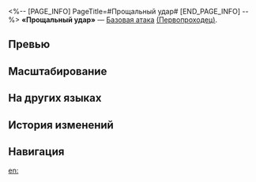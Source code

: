 <%-- [PAGE_INFO]
PageTitle=#Прощальный удар#
[END_PAGE_INFO] --%>
{{Навык Инфобокс
|Название         = Прощальный удар
|Изображение      = Навык Прощальный удар.png
|Персонаж         = Первопроходец (Разрушение)
|Тип              = Базовая атака
|Тэг              = Одиночная атака
|УронСтойк        = 10
|ЭнергияГен       = 20
|Энергия          = 
|Длительность     = 
|Описание         = Наносит выбранному противнику физический урон, равный {{Цвет|Выделенный|50%—110%}} от силы атаки Первопроходца.
|Свойство1        = 
|Масштабирование1 = 
}}
'''«Прощальный удар»''' — [[Базовая атака]] [[(Первопроходец)]].

==Превью==
{{Превью
|Файл = Прощальный удар Превью
}}

==Масштабирование==
{{Масштабирование навыка
|50%;60%;70%;80%;90%;100%;110%;120%;130%;140%
}}

==На других языках==
{{На других языках
|en   = Farewell Hit
|zhs  = 再见安打
|zht  = 再見安打
|ja   = サヨナラ{{Rubi|安打|あんだ}}
|ko   = 끝내기 안타
|es   = Golpe de despedida
|fr   = Coup d'adieu
|ru   = Прощальный удар
|th   = Farewell Hit
|vi   = Trận Đánh Chia Tay
|de   = Abschiedstreffer
|id   = Farewell Hit
|pt   = Golpe de Despedida
}}

==История изменений==
{{История изменений|3.5}}

==Навигация==
{{Навык Навбокс|Первопроходец (Разрушение)}}

[[en:]]